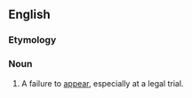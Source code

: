 ==English==

===Etymology===
{{prefix|en|non|appearance}}

===Noun===
{{en-noun|~}}

# A failure to [[appear]], especially at a legal trial.